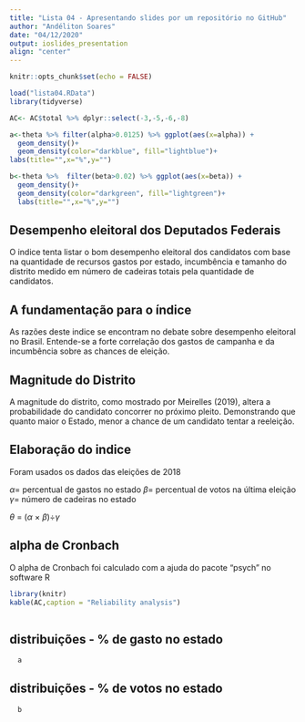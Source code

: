 ```yaml
---
title: "Lista 04 - Apresentando slides por um repositório no GitHub"
author: "Andéliton Soares"
date: "04/12/2020"
output: ioslides_presentation
align: "center"
---
```


```r
knitr::opts_chunk$set(echo = FALSE)


```

```r


load("lista04.RData")
library(tidyverse)

AC<- AC$total %>% dplyr::select(-3,-5,-6,-8)

a<-theta %>% filter(alpha>0.0125) %>% ggplot(aes(x=alpha)) +
  geom_density()+
  geom_density(color="darkblue", fill="lightblue")+
labs(title="",x="%",y="")

b<-theta %>%  filter(beta>0.02) %>% ggplot(aes(x=beta)) +
  geom_density()+
  geom_density(color="darkgreen", fill="lightgreen")+
  labs(title="",x="%",y="")

```

## Desempenho eleitoral dos Deputados Federais 

O indice tenta listar o bom desempenho eleitoral dos candidatos com base na quantidade de recursos gastos por estado, incumbência e tamanho do distrito medido em número de cadeiras totais pela quantidade de candidatos.


## A fundamentação para o índice

As razões deste indice se encontram no debate sobre desempenho eleitoral no Brasil. Entende-se a forte correlação dos gastos de campanha e da incumbência sobre as chances de eleição. 

## Magnitude do Distrito

A magnitude do distrito, como mostrado por Meirelles (2019), altera a probabilidade do candidato concorrer no próximo pleito. Demonstrando que quanto maior o Estado, menor a chance de um candidato tentar a reeleição. 


## Elaboração do indice

Foram usados os dados das eleições de 2018

 $\alpha$= percentual de gastos no estado 
 $\beta$= percentual de votos na última eleição 
 $\gamma$= número de cadeiras no estado 
 
 $\theta$ = $($$\alpha$ $\times$ $\beta$$)$$\div$$\gamma$ 

##  alpha de Cronbach

O  alpha de Cronbach foi calculado com a ajuda do pacote "psych" no software R

   

```r
library(knitr)
kable(AC,caption = "Reliability analysis")       
  
```




## distribuições - % de gasto no estado

```r
       
    
  a
```

## distribuições - % de votos no estado

```r
       
    
  b
```
